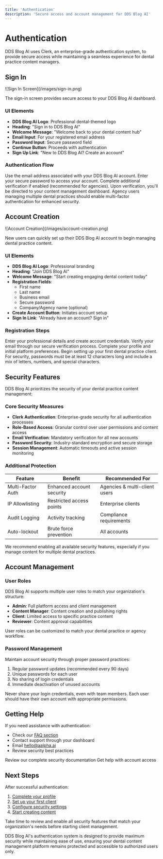 ```yaml
---
title: 'Authentication'
description: 'Secure access and account management for DDS Blog AI'
---
```


# Authentication

DDS Blog AI uses Clerk, an enterprise-grade authentication system, to provide secure access while maintaining a seamless experience for dental practice content managers.

## Sign In

<Frame>
  ![Sign In Screen](/images/sign-in.png)
</Frame>

The sign-in screen provides secure access to your DDS Blog AI dashboard.

### UI Elements

- **DDS Blog AI Logo**: Professional dental-themed logo
- **Heading**: "Sign in to DDS Blog AI"
- **Welcome Message**: "Welcome back to your dental content hub"
- **Email Input**: For your registered email address
- **Password Input**: Secure password field
- **Continue Button**: Proceeds with authentication
- **Sign Up Link**: "New to DDS Blog AI? Create an account"

### Authentication Flow

<Steps>
  <Step title="Enter Email">
    Use the email address associated with your DDS Blog AI account.
  </Step>
  <Step title="Password Entry">
    Enter your secure password to access your account.
  </Step>
  <Step title="Multi-Factor Authentication">
    Complete additional verification if enabled (recommended for agencies).
  </Step>
  <Step title="Access Platform">
    Upon verification, you'll be directed to your content management dashboard.
  </Step>
</Steps>

<Tip>
  Agency users managing multiple dental practices should enable multi-factor authentication for enhanced security.
</Tip>

## Account Creation

<Frame>
  ![Account Creation](/images/account-creation.png)
</Frame>

New users can quickly set up their DDS Blog AI account to begin managing dental practice content.

### UI Elements

- **DDS Blog AI Logo**: Professional branding
- **Heading**: "Join DDS Blog AI"
- **Welcome Message**: "Start creating engaging dental content today"
- **Registration Fields**:
  - First name
  - Last name
  - Business email
  - Secure password
  - Company/Agency name (optional)
- **Create Account Button**: Initiates account setup
- **Sign In Link**: "Already have an account? Sign in"

### Registration Steps

<Steps>
  <Step title="Basic Information">
    Enter your professional details and create account credentials.
  </Step>
  <Step title="Email Verification">
    Verify your email through our secure verification process.
  </Step>
  <Step title="Account Setup">
    Complete your profile and initial platform preferences.
  </Step>
  <Step title="Client Configuration">
    Begin setting up your first dental practice client.
  </Step>
</Steps>

<Warning>
  For security, passwords must be at least 12 characters long and include a mix of letters, numbers, and special characters.
</Warning>

## Security Features

DDS Blog AI prioritizes the security of your dental practice content management:

### Core Security Measures

- **Clerk Authentication**: Enterprise-grade security for all authentication processes
- **Role-Based Access**: Granular control over user permissions and content access
- **Email Verification**: Mandatory verification for all new accounts
- **Password Security**: Industry-standard encryption and secure storage
- **Session Management**: Automatic timeouts and active session monitoring

### Additional Protection

| Feature | Benefit | Recommended For |
|---------|----------|----------------|
| Multi-Factor Auth | Enhanced account security | Agencies & multi-client users |
| IP Allowlisting | Restricted access points | Enterprise clients |
| Audit Logging | Activity tracking | Compliance requirements |
| Auto-lockout | Brute force prevention | All accounts |

<Info>
  We recommend enabling all available security features, especially if you manage content for multiple dental practices.
</Info>

## Account Management

### User Roles

DDS Blog AI supports multiple user roles to match your organization's structure:

- **Admin**: Full platform access and client management
- **Content Manager**: Content creation and publishing rights
- **Client**: Limited access to specific practice content
- **Reviewer**: Content approval capabilities

<Note>
  User roles can be customized to match your dental practice or agency workflow.
</Note>

### Password Management

Maintain account security through proper password practices:

1. Regular password updates (recommended every 90 days)
2. Unique passwords for each user
3. No sharing of login credentials
4. Immediate deactivation of unused accounts

<Warning>
  Never share your login credentials, even with team members. Each user should have their own account with appropriate permissions.
</Warning>

## Getting Help

If you need assistance with authentication:

- Check our [FAQ section](/help/faq)
- Contact support through your dashboard
- Email hello@aalpha.ai
- Review security best practices

<CardGroup cols={2}>
  <Card title="Security Guide" icon="shield-check">
    Review our complete security documentation
  </Card>
  
  <Card title="Support" icon="headset">
    Get help with account access
  </Card>
</CardGroup>

## Next Steps

After successful authentication:

1. [Complete your profile](/settings/profile)
2. [Set up your first client](/clients/new)
3. [Configure security settings](/settings/security)
4. [Start creating content](/create-content)

<Tip>
  Take time to review and enable all security features that match your organization's needs before starting client management.
</Tip>

DDS Blog AI's authentication system is designed to provide maximum security while maintaining ease of use, ensuring your dental content management platform remains protected and accessible to authorized users only. 